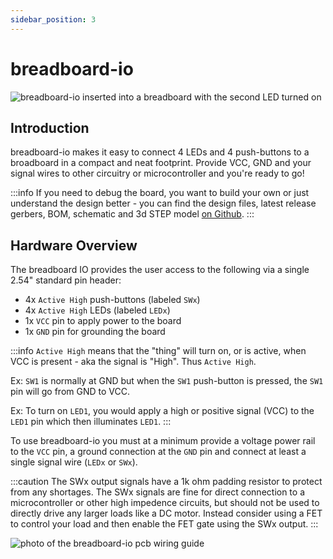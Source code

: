 ```yaml
---
sidebar_position: 3
---
```

# breadboard-io

![breadboard-io inserted into a breadboard with the second LED turned on](breadboard-io.JPG)

## Introduction
breadboard-io makes it easy to connect 4 LEDs and 4 push-buttons to a broadboard in a compact and neat footprint. Provide VCC, GND and your signal wires to other circuitry or microcontroller and you're ready to go!

:::info
If you need to debug the board, you want to build your own or just understand the design better - you can find the design files, latest release gerbers, BOM,
schematic and 3d STEP model <a href="https://www.github.com/greatlakesdev/breadboard-io" target="_blank">on Github</a>.
:::

## Hardware Overview
The breadboard IO provides the user access to the following via a single 2.54" standard pin header:
- 4x ```Active High``` push-buttons (labeled ```SWx```)
- 4x ```Active High``` LEDs (labeled ```LEDx```)
- 1x ```VCC``` pin to apply power to the board
- 1x ```GND``` pin for grounding the board

:::info
```Active High``` means that the "thing" will turn on, or is active, when VCC is present - aka the signal is "High". Thus ```Active High```.

Ex: ```SW1``` is normally at GND but when the ```SW1``` push-button is pressed, the ```SW1``` pin will go from GND to VCC.

Ex: To turn on ```LED1```, you would apply a high or positive signal (VCC) to the ```LED1``` pin which then illuminates ```LED1```.
:::


To use breadboard-io you must at a minimum provide a voltage power rail to the ```VCC``` pin, a ground connection at the ```GND``` pin and connect at least a single signal wire (```LEDx``` or ```SWx```).

:::caution
The SWx output signals have a 1k ohm padding resistor to protect from any shortages. The SWx signals are fine for direct connection to a microcontroller or other high impedence circuits, but should not be used to directly drive any larger loads like a DC motor. Instead consider using a FET to control your load and then enable the FET gate using the SWx output.
:::

![photo of the breadboard-io pcb wiring guide](io.png)